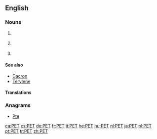 {{also|pet}}
==English==

===Nouns===
{{en-noun|~}}
# {{context|uncountable|organic compound|lang=en}} {{acronym of|polyethylene terephthalate|lang=en}}
# {{context|countable|lang=en}} {{acronym of|positron emission tomography|lang=en}}
# {{context|countable|genetics|lang=en}} {{acronym of|paired-end tag|lang=en}}

====See also====
* [[Dacron]]
* [[Terylene]]

====Translations====
{{trans-see|polyethylene terephthalate}}

{{trans-see|positron emission tomography}}

===Anagrams===
* [[Pte#English|Pte]]

[[ca:PET]]
[[cs:PET]]
[[de:PET]]
[[fr:PET]]
[[it:PET]]
[[he:PET]]
[[hu:PET]]
[[nl:PET]]
[[ja:PET]]
[[pl:PET]]
[[pt:PET]]
[[tr:PET]]
[[zh:PET]]